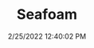 ---
width: 2000
height: 1333
title: Seafoam
description: I'm unsure of the color name, but beautiful
date: 2/25/2022 12:40:02 PM
cameraMake: Sony
cameraModel: ILCE-7M3
lens: FE 35mm F1.4 GM
settingsfStop: f/1.4
settingsISO: ISO 100
settingsShutter: 1/125
settingsFocalLength: 35 mm
---